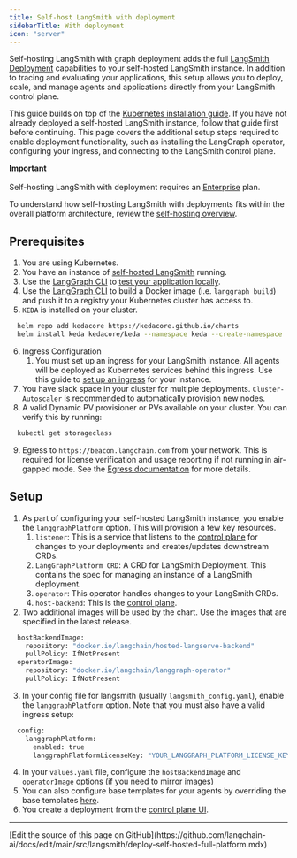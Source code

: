 ```yaml
---
title: Self-host LangSmith with deployment
sidebarTitle: With deployment
icon: "server"
---
```


Self-hosting LangSmith with graph deployment adds the full [LangSmith Deployment](/langsmith/deployments) capabilities to your self-hosted LangSmith instance. In addition to tracing and evaluating your applications, this setup allows you to deploy, scale, and manage agents and applications directly from your LangSmith control plane.

This guide builds on top of the [Kubernetes installation guide](/langsmith/kubernetes). If you have not already deployed a self-hosted LangSmith instance, follow that guide first before continuing. This page covers the additional setup steps required to enable deployment functionality, such as installing the LangGraph operator, configuring your ingress, and connecting to the LangSmith control plane.

<Info>**Important**<br></br> Self-hosting LangSmith with deployment requires an [Enterprise](https://langchain.com/pricing) plan. </Info>

To understand how self-hosting LangSmith with deployments fits within the overall platform architecture, review the [self-hosting overview](/langsmith/hosting).

## Prerequisites

1. You are using Kubernetes.
2. You have an instance of [self-hosted LangSmith](/langsmith/kubernetes) running.
3. Use the [LangGraph CLI](/langsmith/cli) to [test your application locally](/langsmith/local-server).
4. Use the [LangGraph CLI](/langsmith/cli) to build a Docker image (i.e. `langgraph build`) and push it to a registry your Kubernetes cluster has access to.
5. `KEDA` is installed on your cluster.
```bash
  helm repo add kedacore https://kedacore.github.io/charts
  helm install keda kedacore/keda --namespace keda --create-namespace
```
6. Ingress Configuration
    1. You must set up an ingress for your LangSmith instance. All agents will be deployed as Kubernetes services behind this ingress. Use this guide to [set up an ingress](/langsmith/self-host-ingress) for your instance.
7. You have slack space in your cluster for multiple deployments. `Cluster-Autoscaler` is recommended to automatically provision new nodes.
8. A valid Dynamic PV provisioner or PVs available on your cluster. You can verify this by running:
```bash
  kubectl get storageclass
```
9. Egress to `https://beacon.langchain.com` from your network. This is required for license verification and usage reporting if not running in air-gapped mode. See the [Egress documentation](/langsmith/egress-metrics-metadata) for more details.

## Setup

1. As part of configuring your self-hosted LangSmith instance, you enable the `langgraphPlatform` option. This will provision a few key resources.
    1. `listener`: This is a service that listens to the [control plane](/langsmith/control-plane) for changes to your deployments and creates/updates downstream CRDs.
    2. `LangGraphPlatform CRD`: A CRD for LangSmith Deployment. This contains the spec for managing an instance of a LangSmith deployment.
    3. `operator`: This operator handles changes to your LangSmith CRDs.
    4. `host-backend`: This is the [control plane](/langsmith/control-plane).
2. Two additional images will be used by the chart. Use the images that are specified in the latest release.
```bash
  hostBackendImage:
    repository: "docker.io/langchain/hosted-langserve-backend"
    pullPolicy: IfNotPresent
  operatorImage:
    repository: "docker.io/langchain/langgraph-operator"
    pullPolicy: IfNotPresent
```
3. In your config file for langsmith (usually `langsmith_config.yaml`), enable the `langgraphPlatform` option. Note that you must also have a valid ingress setup:
```bash
  config:
    langgraphPlatform:
      enabled: true
      langgraphPlatformLicenseKey: "YOUR_LANGGRAPH_PLATFORM_LICENSE_KEY"
```
4. In your `values.yaml` file, configure the `hostBackendImage` and `operatorImage` options (if you need to mirror images)
5. You can also configure base templates for your agents by overriding the base templates [here](https://github.com/langchain-ai/helm/blob/main/charts/langsmith/values.yaml#L898).
6. You create a deployment from the [control plane UI](/langsmith/control-plane#control-plane-ui).

---

<Callout icon="pen-to-square" iconType="regular">
  [Edit the source of this page on GitHub](https://github.com/langchain-ai/docs/edit/main/src/langsmith/deploy-self-hosted-full-platform.mdx)
</Callout>
